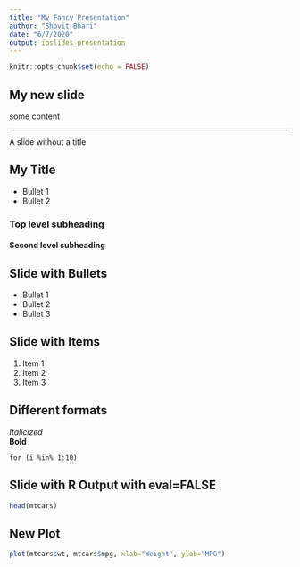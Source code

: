 ```yaml
---
title: "My Fancy Presentation"
author: "Shovit Bhari"
date: "6/7/2020"
output: ioslides_presentation
---
```


```r
knitr::opts_chunk$set(echo = FALSE)
```

## My new slide
some content

***
A slide without a title   

## My Title

- Bullet 1
- Bullet 2


### Top level subheading

#### Second level subheading

## Slide with Bullets

- Bullet 1
- Bullet 2
- Bullet 3

## Slide with Items

1. Item 1
2. Item 2
3. Item 3

## Different formats

*Italicized*  
**Bold**

`for (i %in% 1:10)`

## Slide with R Output with eval=FALSE


```r
head(mtcars)
```
## New Plot
```r
plot(mtcars$wt, mtcars$mpg, xlab="Weight", ylab="MPG")
```